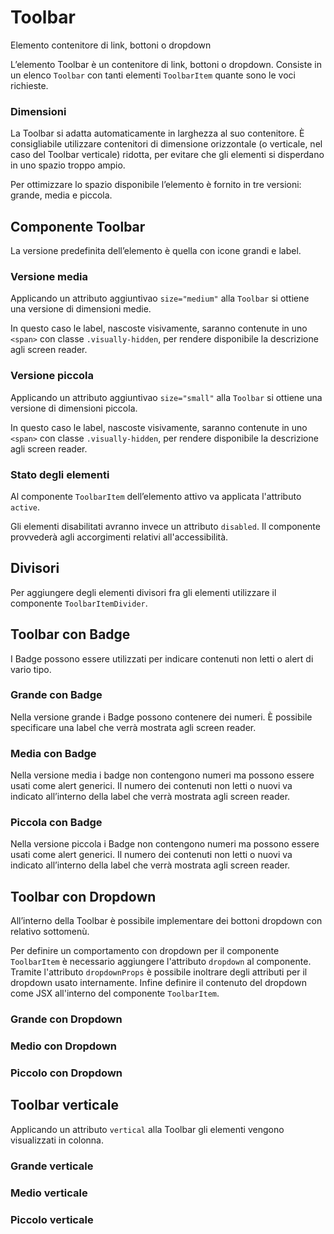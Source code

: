 
<Meta of={ToolbarStories} />

# Toolbar

Elemento contenitore di link, bottoni o dropdown

L’elemento Toolbar è un contenitore di link, bottoni o dropdown. Consiste in un elenco `Toolbar` con tanti elementi `ToolbarItem` quante sono le voci richieste.

### Dimensioni

La Toolbar si adatta automaticamente in larghezza al suo contenitore. È consigliabile utilizzare contenitori di dimensione orizzontale (o verticale, nel caso del Toolbar verticale) ridotta, per evitare che gli elementi si disperdano in uno spazio troppo ampio.

Per ottimizzare lo spazio disponibile l’elemento è fornito in tre versioni: grande, media e piccola.

## Componente Toolbar

La versione predefinita dell’elemento è quella con icone grandi e label.

<Canvas of={ToolbarStories.Esempio}></Canvas>

### Versione media

Applicando un attributo aggiuntivao `size="medium"` alla `Toolbar` si ottiene una versione di dimensioni medie.

In questo caso le label, nascoste visivamente, saranno contenute in uno `<span>` con classe `.visually-hidden`, per rendere disponibile la descrizione agli screen reader.

<Canvas of={ToolbarStories.EsempioMedium}></Canvas>

### Versione piccola

Applicando un attributo aggiuntivao `size="small"` alla `Toolbar` si ottiene una versione di dimensioni piccola.

In questo caso le label, nascoste visivamente, saranno contenute in uno `<span>` con classe `.visually-hidden`, per rendere disponibile la descrizione agli screen reader.

<Canvas of={ToolbarStories.EsempioSmall}></Canvas>

### Stato degli elementi

Al componente `ToolbarItem` dell’elemento attivo va applicata l'attributo `active`.

Gli elementi disabilitati avranno invece un attributo `disabled`. Il componente provvederà agli accorgimenti relativi all'accessibilità.

## Divisori

Per aggiungere degli elementi divisori fra gli elementi utilizzare il componente `ToolbarItemDivider`.

<Canvas of={ToolbarStories.EsempioWithDivider}></Canvas>

## Toolbar con Badge

I Badge possono essere utilizzati per indicare contenuti non letti o alert di vario tipo.

### Grande con Badge

Nella versione grande i Badge possono contenere dei numeri. È possibile specificare una label che verrà mostrata agli screen reader.

<Canvas of={ToolbarStories.EsempioConBadgeGrande}></Canvas>

### Media con Badge

Nella versione media i badge non contengono numeri ma possono essere usati come alert generici. Il numero dei contenuti non letti o nuovi va indicato all’interno della label che verrà mostrata agli screen reader.

<Canvas of={ToolbarStories.EsempioConBadgeMedio}></Canvas>

### Piccola con Badge

Nella versione piccola i Badge non contengono numeri ma possono essere usati come alert generici. Il numero dei contenuti non letti o nuovi va indicato all’interno della label che verrà mostrata agli screen reader.

<Canvas of={ToolbarStories.EsempioConBadgePiccolo}></Canvas>

## Toolbar con Dropdown

All’interno della Toolbar è possibile implementare dei bottoni dropdown con relativo sottomenù.

Per definire un comportamento con dropdown per il componente `ToolbarItem` è necessario aggiungere l'attributo `dropdown` al componente. Tramite l'attributo `dropdownProps` è possibile inoltrare degli attributi per il dropdown usato internamente.
Infine definire il contenuto del dropdown come JSX all'interno del componente `ToolbarItem`.

### Grande con Dropdown

<Canvas of={ToolbarStories.EsempioConDropdownGrande}></Canvas>

### Medio con Dropdown

<Canvas of={ToolbarStories.EsempioConDropdownMedia}></Canvas>

### Piccolo con Dropdown

<Canvas of={ToolbarStories.EsempioConDropdownPiccola}></Canvas>

## Toolbar verticale

Applicando un attributo `vertical` alla Toolbar gli elementi vengono visualizzati in colonna.

### Grande verticale

<Canvas of={ToolbarStories.EsempioVerticaleGrande}></Canvas>

### Medio verticale

<Canvas of={ToolbarStories.EsempioVerticaleMedia}></Canvas>

### Piccolo verticale

<Canvas of={ToolbarStories.EsempioVerticalePiccola}></Canvas>


